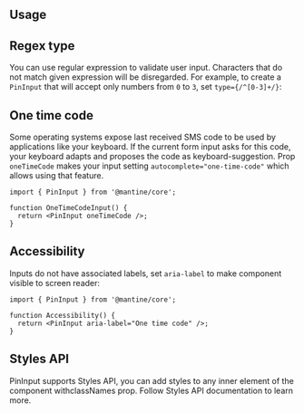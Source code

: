 

## Usage

<Demo data={PinInputDemos.configurator} />

## Regex type

You can use regular expression to validate user input. Characters that do not match given expression
will be disregarded. For example, to create a `PinInput` that will accept only numbers from `0` to `3`,
set `type={/^[0-3]+/}`:

<Demo data={PinInputDemos.regexp} />

## One time code

Some operating systems expose last received SMS code to be used by applications like your keyboard.
If the current form input asks for this code, your keyboard adapts and proposes the code as keyboard-suggestion.
Prop `oneTimeCode` makes your input setting `autocomplete="one-time-code"` which allows using that feature.

```tsx
import { PinInput } from '@mantine/core';

function OneTimeCodeInput() {
  return <PinInput oneTimeCode />;
}
```

## Accessibility

Inputs do not have associated labels, set `aria-label` to make component visible to screen reader:

```tsx
import { PinInput } from '@mantine/core';

function Accessibility() {
  return <PinInput aria-label="One time code" />;
}
```

## Styles API

PinInput supports Styles API, you can add styles to any inner element of the component withclassNames prop. Follow Styles API documentation to learn more.

<Demo data={PinInputDemos.stylesApi} />
